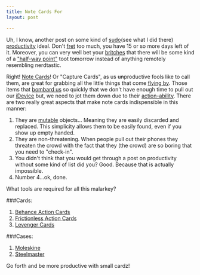 ```yaml
---
title: Note Cards For
layout: post

---
```


Uh, I know, another post on some kind of [sudo][1](see what I did there) [productivity][2] ideal.
Don't [fret][3] too much, you have 15 or so more days left of it.
Moreover, you can very well bet your [britches][4] that there will be
some kind of a ["half-way point"][5] toot tomorrow instead of anything
remotely resembling nerdtastic.

Right! [Note Cards][6]! Or "Capture Cards", as us <strike>un</strike>productive fools like
to call them, are great for grabbing all the little things that come
[flying by][7]. Those items that [bombard us][8] so quickly that we
don't have enough time to pull out our [iDevice][9] but, we need to jot
them down due to their [action-ability][10]. There are two really great
aspects that make note cards indispensible in this manner:

1. They are [mutable][11] objects... Meaning they are easily discarded
   and replaced. This simplicity allows them to be easily found, even if
   you show up empty handed.
1. They are non-threatening. When people pull out their phones they
   threaten the crowd with the fact that they (the crowd) are so boring
   that you need to "check-in".
1. You didn't think that you would get through a post on productivity
   without some kind of list did you? Good. Because that is actually impossible.
1. Number 4...ok, done.

What tools are required for all this malarkey?

###Cards:

1. [Behance Action Cards][12]
1. [Frictionless Action Cards][13]
1. [Levenger Cards][14]

###Cases:

1. [Moleskine][15]
1. [Steelmaster][16]

Go forth and be more productive with small cardz!


[1]: http://rlv.zcache.com/obey_sudo_card-p137691123849347174bh2r3_400.jpg
[2]: https://twitter.com/jcrclarksonesq/status/235397285167656962/photo/1/large
[3]: http://www.pakalertpress.com/wp-content/uploads/2012/05/8-suspicious-events-surrounding-the-Miami-zombie-attack.jpg
[4]: http://www.etsy.com/listing/96193234/britches
[5]: https://gimmebar.com/view/502a845aaac422e922000005/big
[6]: http://cloudbacon.com
[7]: http://www.the-joke-box.com/pictures/tomahawk-utility-belt.jpg
[8]: http://codinghorror.typepad.com/.a/6a0120a85dcdae970b012877707dd5970c-pi
[9]: http://youtu.be/-JFfN5pKzFU
[10]: http://productivity.stackexchange.com/questions/1236/how-to-discern-between-actionable-items-and-someday-maybe
[11]: http://www.javaranch.com/journal/2003/04/immutable.htm
[12]: http://www.creativesoutfitter.com/product/26/action-cards
[13]: #
[14]: http://www.levenger.com/Circa-Notebooks-326/Circa-Refills-715/Special-Request-trade;-Horizontal-Grid-4-x-6-Cards-8595.aspx
[15]: http://www.moleskineus.com/memopocket.html
[16]: http://www.amazon.com/STEELMASTER-Steel-Capacity-Inches-263835BLA/dp/B00006IFE9/ref=pd_sbs_op_7
